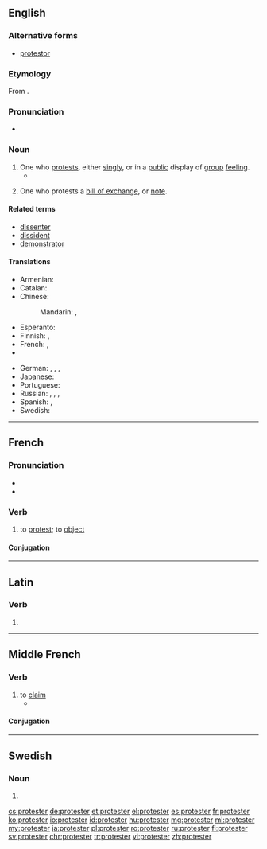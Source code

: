 ==English==

===Alternative forms===
* [[protestor]]

===Etymology===
From {{suffix|protest|er|lang=en}}.

===Pronunciation=== 
* {{a|US}} {{IPA|/pɹəˈtestəɹ/|/ˈpɹoʊtestəɹ/|lang=en}}

===Noun===
{{en-noun}}

# One who [[protest]]s, either [[singly]], or in a [[public]] display of [[group]] [[feeling]].
#*{{quote-magazine|date=2013-06-07|author={{w|Gary Younge}}
|volume=188|issue=26|page=18|magazine={{w|The Guardian Weekly}}
|title=[http://www.guardian.co.uk/commentisfree/2013/jun/02/hypocrisy-lies-at-heart-bradley-manning-trial Hypocrisy lies at heart of Manning prosecution]
|passage=The dispatches [&hellip;] also exposed the blatant discrepancy between the west's professed values and actual foreign policies. Having lectured the Arab world about democracy for years, its collusion in suppressing freedom was undeniable as '''protesters''' were met by weaponry and tear gas made in the west, employed by a military trained by westerners.}}
#: {{usex|The '''protesters''' thronged Trafalgar Square and sang anti-war songs.|lang=en}}
# {{context|legal|lang=en}} One who protests a [[bill of exchange]], or [[note]].

====Related terms====
* [[dissenter]]
* [[dissident]]
* [[demonstrator]]

====Translations====
{{trans-top|person who protests}}
* Armenian: {{t|hy|բողոքավոր|tr=bołokʿavor|sc=Armn}}
* Catalan: {{t|ca|protestant|m|f}}
* Chinese:
*: Mandarin: {{t+|cmn|抗議者|sc=Hani}}, {{t|cmn|抗议者|tr=kàngyìzhě|sc=Hani}}
* Esperanto: {{t|eo|protestanto}}
* Finnish: {{t+|fi|mielenosoittaja}}, {{t|fi|protestoija}}
* French: {{t+|fr|manifestant|m}}, {{t+|fr|manifestante|f}}
* {{trreq|ka}}
{{trans-mid}}
* German: {{t+|de|Protestant|m}}, {{t|de|Protestierender|m}}, {{t+|de|Protestierer|m}}, {{t+|de|Protestler|m}}
* Japanese: {{t|ja|抗議者|tr=こうぎしゃ, kōgisha|sc=Jpan}}
* Portuguese: {{t+|pt|protestante|m|f}}
* Russian: {{t+|ru|демонстрант|m|tr=demonstránt|sc=Cyrl}}, {{t+|ru|демонстрантка|f|tr=demonstrántka|sc=Cyrl}}, {{t+|ru|протестовать|m|tr=protestújuščij|alt=протестующий|sc=Cyrl}}, {{t+|ru|протестовать|f|tr=protestújuščaja|alt=протестующая|sc=Cyrl}}
* Spanish: {{t|es|protestante|m}}, {{t+|es|manifestante|m}}
* Swedish: {{t+|sv|protestant}}
{{trans-bottom}}

----

==French==

===Pronunciation===
* {{IPA|/pʁɔ.tɛs.te/|lang=fr}}
* {{audio|Fr-protester.ogg|protester}}

===Verb===
{{fr-verb}}

# to [[protest]]; to [[object]]

====Conjugation====
{{fr-conj-er|protest|avoir}}

----

==Latin==

===Verb===
{{la-verb-form|prōtester}}

# {{conjugation of|prōtestor||1|s|pres|act|sub|lang=la}}

----

==Middle French==

===Verb===
{{head|frm|verb}}

# to [[claim]]
#* {{quote-book|year=1552|title=Le Tiers Livre|author=[[w:François Rabelais|François Rabelais]]|passage=Lucillius, lequel '''protestoit''' n'escrire que a ses Tarentins & Consentinois|translation=<!--please translate this into Modern English-->}}

====Conjugation====
{{frm-conj-er|protest}}

----

==Swedish==

===Noun===
{{head|sv|noun form}}

# {{sv-noun-form-indef-pl|protest}}

[[cs:protester]]
[[de:protester]]
[[et:protester]]
[[el:protester]]
[[es:protester]]
[[fr:protester]]
[[ko:protester]]
[[io:protester]]
[[id:protester]]
[[hu:protester]]
[[mg:protester]]
[[ml:protester]]
[[my:protester]]
[[ja:protester]]
[[pl:protester]]
[[ro:protester]]
[[ru:protester]]
[[fi:protester]]
[[sv:protester]]
[[chr:protester]]
[[tr:protester]]
[[vi:protester]]
[[zh:protester]]